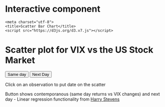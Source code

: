 # Interactive component

    <meta charset="utf-8">
    <title>Scatter Bar Chart</title>
    <script src="https://d3js.org/d3.v7.js"></script>

 <h1>    Scatter plot for VIX vs the US Stock Market</h1> 
 
  <div id="my_dataviz"></div>

  <button type="button" onclick="add()">Same day</button>
  <button type="button" onclick="remove()">Next Day</button>
  
  <p> Click on an observation to put date on the scatter  </p>
   <p> Button shows contemporanous (same day returns vs VIX changes) and next day - Linear regression functionality from <a href="https://bl.ocks.org/HarryStevens/be559bed98d662f69e68fc8a7e0ad097>"> Harry Stevens</a> </p>
   

  <script>

// set the dimensions and margins of the graph
  var margin = {top: 10, right: 30, bottom: 30, left: 60},
    width = 860 - margin.left - margin.right,
    height = 600 - margin.top - margin.bottom;
  padding = 20

  var svg = d3.select("#my_dataviz")
    .append("svg")
    .attr("width", width + margin.left + margin.right)
    .attr("height", height + margin.top + margin.bottom)
    .append("g")
    .attr("transform",
          "translate(" + margin.left + "," + margin.top + ")");

  var rowConverter = function(d) {
   return {
    DATE : d.DATE,
    CLOSE : d.CLOSE,
    dVIX : parseFloat(d.dVIX),
    dVIX_t1 : parseFloat(d.dVIX_t1),
    MktRF: parseFloat(d.MktRF),
   };
  }


d3.csv("https://raw.githubusercontent.com/alexnsaunders/VIXanalysis/main/df2_small.csv",rowConverter).then( function(data) {
  VIX = data
   
  // Add X axis
  padding = 20
  var x = d3.scaleLinear()
    .domain([d3.min(VIX,function(d) {return d.dVIX;}), d3.max(VIX,function(d) {return d.dVIX;})])
    .range([ padding, width - padding ]);
  svg.append("g")
    .attr("transform", "translate(0," + (height - padding) + ")")
    .call(d3.axisBottom(x));

  // Add Y axis
  var y = d3.scaleLinear()
    .domain([d3.min(VIX,function(d) {return d.MktRF;}), d3.max(VIX,function(d) {return d.MktRF;})])
    .range([ height, 0]);
  svg.append("g")
    .attr("transform", "translate(" + padding + ",0)")
    .call(d3.axisLeft(y));

  // Add dots
  svg.append('g')
    .selectAll("dot")
    .data(data)
    .enter()
    .append("circle")
      .attr("cx", function (d) { return x(d.dVIX); } )
      .attr("cy", function (d) { return y(d.MktRF); } )
      .attr("r", 3)
      .attr("fill","blue")
      .attr("date",function (d) { return d.DATE; })
      .append("title")
      .text(function (d) { return d.DATE; });

   lg = calcLinear(VIX, "dVIX", "MktRF", d3.min(VIX, function(d){ return d.dVIX}), d3.min(VIX, function(d){ return d.MktRF}))  
   
   svg
   .append("line")
   .attr("id","reg_line")
	        .attr("x1", x(lg.ptA.x))
	        .attr("y1", y(lg.ptA.y))
	        .attr("x2", x(lg.ptB.x))
	        .attr("y2", y(lg.ptB.y))
	        .attr("stroke","red") 
  
  svg.append("text")
	     .attr("id","reg_text")
	     .attr("x", x(lg.ptA.x))
	     .attr("y", y(lg.ptA.y))
	     .text("Regression y = " +Math.round( lg.Reg.m*100)/100 +"x + "+Math.round(lg.Reg.b*100)/100)
	     
  d3.selectAll("circle")
    .on("click", function (event) {
      d3.select("svg")
      .append("text")
      .attr("id","click_text")
      .attr("x",d3.pointer(event).map(Math.round)[0])
      .attr("y",d3.pointer(event).map(Math.round)[1])
      .text(d3.select(this).attr("date"))
      ;
      });
    
})
  

   // Add X axis
function add() {
  
  svg.selectAll("text#reg_text").remove()
  d3.selectAll("text#click_text").remove()
  
   padding = 20
  var x = d3.scaleLinear()
    .domain([d3.min(VIX,function(d) {return d.dVIX;}), d3.max(VIX,function(d) {return d.dVIX;})])
    .range([ padding, width - padding ]);
  svg.append("g")
    .attr("transform", "translate(0," + (height - padding) + ")")
    .call(d3.axisBottom(x));

  // Add Y axis
  var y = d3.scaleLinear()
    .domain([d3.min(VIX,function(d) {return d.MktRF;}), d3.max(VIX,function(d) {return d.MktRF;})])
    .range([ height, 0]);
  svg.append("g")
    .attr("transform", "translate(" + padding + ",0)")
    .call(d3.axisLeft(y));
  
      svg.selectAll("circle")
      .transition().duration(2000)
      .attr("cx", function (d) { return x(d.dVIX); } )
      .attr("cy", function (d) { return y(d.MktRF); } );
     
      var lg = calcLinear(VIX, "dVIX", "MktRF", d3.min(VIX, function(d){ return d.dVIX}), d3.min       (VIX, function(d){ return d.MktRF}))  
  
  	    svg.selectAll("line#reg_line")
  	    .transition().duration(2000)
	        .attr("x1", x(lg.ptA.x))
	        .attr("y1", y(lg.ptA.y))
	        .attr("x2", x(lg.ptB.x))
	        .attr("y2", y(lg.ptB.y))
	        .attr("stroke","red") 
      
      svg.append("text")
	     .attr("id","reg_text")
	     .attr("x", x(lg.ptA.x))
	     .attr("y", y(lg.ptA.y))
	     .text("Regression y = " +Math.round( lg.Reg.m*100)/100 +"x + "+Math.round(lg.Reg.b*100)/100)

    
  
}

function remove() {
  svg.selectAll("text#reg_text").remove()
  d3.selectAll("text#click_text").remove()
  var x = d3.scaleLinear()
    .domain([d3.min(VIX,function(d) {return d.dVIX;}), d3.max(VIX,function(d) {return d.dVIX;})])
    .range([ padding, width - padding ]);
  svg.append("g")
    .attr("transform", "translate(0," + (height - padding) + ")")
    .call(d3.axisBottom(x));

  // Add Y axis
  var y = d3.scaleLinear()
    .domain([d3.min(VIX, function(d) {return d.MktRF;}), d3.max(VIX,function(d) {return d.MktRF;})])
    .range([ height, 0]);
  svg.append("g")
    .attr("transform", "translate(" + padding + ",0)")
    .call(d3.axisLeft(y));
  
  
      svg.selectAll("circle")
      .transition().duration(2000)
      .attr("cx", function (d) { return x(d.dVIX_t1); } )
      .attr("cy", function (d) { return y(d.MktRF); } );
      
   	    var lg = calcLinear(VIX, "dVIX_t1", "MktRF", d3.min(VIX, function(d){ return d.dVIX_t1}), d3.min(VIX, function(d){ return d.MktRF}))  
  
  	    svg.selectAll("line#reg_line")
  	    .transition().duration(2000)
	        .attr("x1", x(lg.ptA.x))
	        .attr("y1", y(lg.ptA.y))
	        .attr("x2", x(lg.ptB.x))
	        .attr("y2", y(lg.ptB.y))
	        .attr("stroke","red")
	        
	     svg.append("text")
	     .attr("id","reg_text")
	     .attr("x", x(lg.ptA.x))
	     .attr("y", y(lg.ptA.y))
	     .text("Regression y = " +Math.round( lg.Reg.m*100)/100 +"x + "+Math.round(lg.Reg.b*100)/100)

  
}

function calcLinear(data, x, y, minX, minY){
  /////////
  //SLOPE//
  /////////

  // Let n = the number of data points
  var n = data.length;

  var pts = [];
  data.forEach(function(d,i){
    var obj = {};
    obj.x = d[x];
    obj.y = d[y];
    obj.mult = obj.x*obj.y;
    pts.push(obj);
  });

  // Let a equal n times the summation of all x-values multiplied by their corresponding y-values
  // Let b equal the sum of all x-values times the sum of all y-values
  // Let c equal n times the sum of all squared x-values
  // Let d equal the squared sum of all x-values
  var sum = 0;
  var xSum = 0;
  var ySum = 0;
  var sumSq = 0;
  pts.forEach(function(pt){
    sum = sum + pt.mult;
    xSum = xSum + pt.x;
    ySum = ySum + pt.y;
    sumSq = sumSq + (pt.x * pt.x);
  });
  var a = sum * n;
  var b = xSum * ySum;
  var c = sumSq * n;
  var d = xSum * xSum;

  // Plug the values that you calculated for a, b, c, and d into the following equation to calculate the slope
  //  m = (a - b) / (c - d)
  var m = (a - b) / (c - d);

  /////////////
  //INTERCEPT//
  /////////////

  // Let e equal the sum of all y-values
  var e = ySum;

  // Let f equal the slope times the sum of all x-values
  var f = m * xSum;

  // Plug the values you have calculated for e and f into the following equation for the y-intercept
  // y-intercept = b = (e - f) / n = (14.5 - 10.5) / 3 = 1.3
  var b = (e - f) / n;

  // return an object of two points
  // each point is an object with an x and y coordinate
  return {
    ptA : {
      x: minX,
      y: m * minX + b
    },
    ptB : {
      y: minY,
      x: (minY - b) / m
    },
    Reg : {
      m: m,
      b: b
    }
    
  }

}




